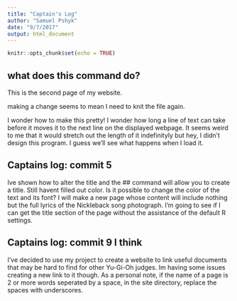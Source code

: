 ```yaml
---
title: "Captain's Log"
author: "Samuel Pshyk"
date: "9/7/2017"
output: html_document
---
```


```r
knitr::opts_chunk$set(echo = TRUE)
```

## what does this command do?

This is the second page of my website. 

making a change seems to mean I need to knit the file again. 

I wonder how to make this pretty!
I wonder how long a line of text can take before it moves it to the next line on the displayed webpage. It seems weird to me that it would stretch out the length of it indefinityly but hey, I didn't design this program. I guess we'll see what happens when I load it.

## Captains log: commit 5

Ive shown how to alter the title and the ## command will allow you to create a title. Still havent filled out color. Is it possible to change the color of the text and its font? I will make a new page whose content will include nothing but the full lyrics of the Nickleback song photograph. I'm going to see if I can get the title section of the page without the assistance of the default R settings. 

## Captains log: commit 9 I think

I've decided to use my project to create a website to link useful documents that may be hard to find for other Yu-Gi-Oh judges. Im having some issues creating a new link to it though. As a personal note, if the name of a page is 2 or more words seperated by a space, in the site directory, replace the spaces with underscores. 
